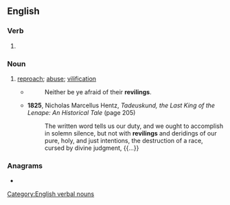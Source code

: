 ==English==

===Verb===
{{head|en|verb form}}

# {{present participle of|en|revile|nocat=1}}

===Noun===
{{en-noun}}

# [[reproach]]; [[abuse]]; [[vilification]]
#* {{RQ:KJV|Isaiah|51|7}}
#*: Neither be ye afraid of their '''revilings'''.
#* '''1825''', Nicholas Marcellus Hentz, ''Tadeuskund, the Last King of the Lenape: An Historical Tale'' (page 205)
#*: The written word tells us our duty, and we ought to accomplish in solemn silence, but not with '''revilings''' and deridings of our pure, holy, and just intentions, the destruction of a race, cursed by divine judgment, {{...}}

===Anagrams===
* {{anagrams|en|a=egiilnrv|Vierling|livering|reliving|riveling|vierling}}

[[Category:English verbal nouns]]